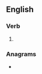 ==English==

===Verb===
{{head|en|present participle}}

# {{present participle of|antiquate|lang=en|nocat=1}}

===Anagrams===
* {{anagrams|en|a=aagiinnqttu|aquatinting}}